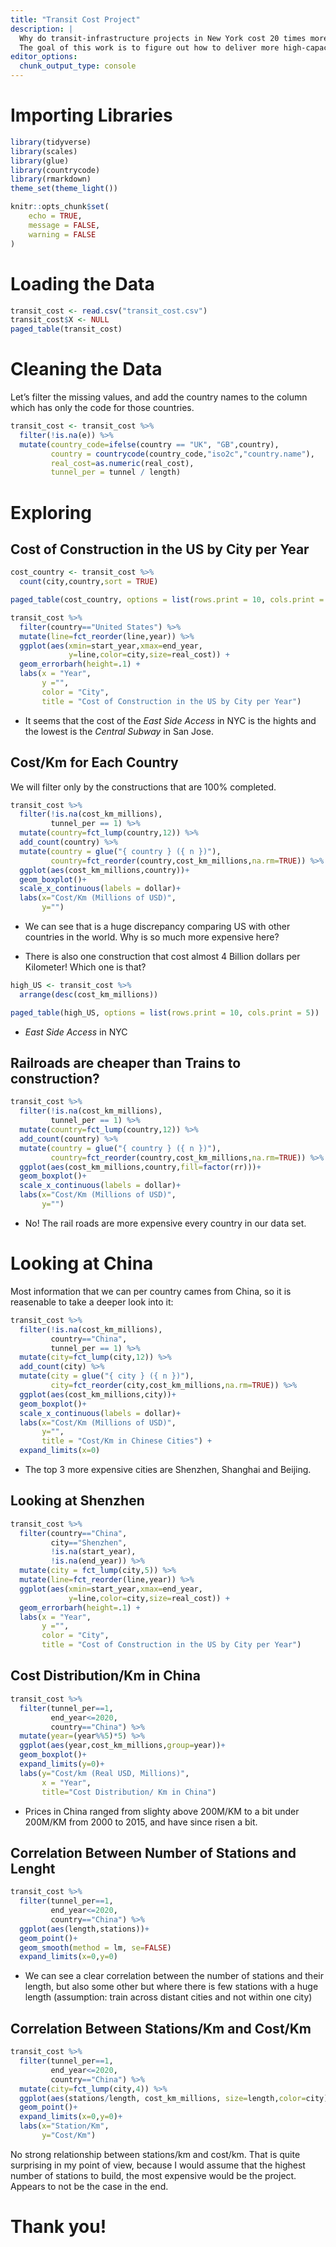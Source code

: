 ---
title: "Transit Cost Project"
description: |
  Why do transit-infrastructure projects in New York cost 20 times more on a per kilometer basis than in Seoul? We investigate this question across hundreds of transit projects from around the world. We have created a database that spans more than 50 countries and totals more than 11,000 km of urban rail built since the late 1990s. We will also examine this question in greater detail by carrying out six in-depth case studies that take a closer look at unique considerations and variables that aren’t easily quantified, like project management, governance, and site conditions. 
  The goal of this work is to figure out how to deliver more high-capacity transit projects for a fraction of the cost in countries like the United States. Additionally, we hope that our site will be a useful resource for elected officials, planners, researchers, journalists, advocates, and others interested in contextualizing transit-infrastructure costs and fighting for better projects.
editor_options: 
  chunk_output_type: console
---

# Importing Libraries 

```{r setup, include=TRUE}
library(tidyverse)
library(scales)
library(glue)
library(countrycode)
library(rmarkdown)
theme_set(theme_light())

knitr::opts_chunk$set(
	echo = TRUE,
	message = FALSE,
	warning = FALSE
)
```


# Loading the Data

```{r C3 (i), results='asis'}
transit_cost <- read.csv("transit_cost.csv")
transit_cost$X <- NULL
paged_table(transit_cost)
```


# Cleaning the Data

Let's filter the missing values, and add the country names to the column which has only the code for those countries. 

```{r}
transit_cost <- transit_cost %>%
  filter(!is.na(e)) %>% 
  mutate(country_code=ifelse(country == "UK", "GB",country),
         country = countrycode(country_code,"iso2c","country.name"),
         real_cost=as.numeric(real_cost),
         tunnel_per = tunnel / length)
```

# Exploring 

## Cost of Construction in the US by City per Year

```{r}
cost_country <- transit_cost %>% 
  count(city,country,sort = TRUE)
```

```{r echo=FALSE}
paged_table(cost_country, options = list(rows.print = 10, cols.print = 5))
```

```{r, fig.width=8, dpi=200}
transit_cost %>% 
  filter(country=="United States") %>% 
  mutate(line=fct_reorder(line,year)) %>% 
  ggplot(aes(xmin=start_year,xmax=end_year,
             y=line,color=city,size=real_cost)) + 
  geom_errorbarh(height=.1) +
  labs(x = "Year",
       y ="",
       color = "City",
       title = "Cost of Construction in the US by City per Year")
```

- It seems that the cost of the *East Side Access* in NYC is the hights and the lowest is the *Central Subway* in San Jose.

## Cost/Km for Each Country 

We will filter only by the constructions that are 100% completed. 

```{r, dpi=200}
transit_cost %>% 
  filter(!is.na(cost_km_millions),
         tunnel_per == 1) %>% 
  mutate(country=fct_lump(country,12)) %>% 
  add_count(country) %>% 
  mutate(country = glue("{ country } ({ n })"),
         country=fct_reorder(country,cost_km_millions,na.rm=TRUE)) %>% 
  ggplot(aes(cost_km_millions,country))+
  geom_boxplot()+
  scale_x_continuous(labels = dollar)+
  labs(x="Cost/Km (Millions of USD)",
       y="")
```


- We can see that is a huge discrepancy comparing US with other countries in the world. Why is so much more expensive here? 

- There is also one construction that cost almost 4 Billion dollars per Kilometer! Which one is that? 

```{r}
high_US <- transit_cost %>%
  arrange(desc(cost_km_millions))
```

```{r echo=FALSE}
paged_table(high_US, options = list(rows.print = 10, cols.print = 5))
```

- *East Side Access* in NYC

## Railroads are cheaper than Trains to construction? 

```{r, dpi=200}
transit_cost %>% 
  filter(!is.na(cost_km_millions),
         tunnel_per == 1) %>% 
  mutate(country=fct_lump(country,12)) %>% 
  add_count(country) %>% 
  mutate(country = glue("{ country } ({ n })"),
         country=fct_reorder(country,cost_km_millions,na.rm=TRUE)) %>% 
  ggplot(aes(cost_km_millions,country,fill=factor(rr)))+
  geom_boxplot()+
  scale_x_continuous(labels = dollar)+
  labs(x="Cost/Km (Millions of USD)",
       y="")
```

- No! The rail roads are more expensive every country in our data set. 

# Looking at China 

Most information that we can per country cames from China, so it is reasenable to take a deeper look into it: 

```{r, dpi=200}
transit_cost %>% 
  filter(!is.na(cost_km_millions),
         country=="China",
         tunnel_per == 1) %>% 
  mutate(city=fct_lump(city,12)) %>% 
  add_count(city) %>% 
  mutate(city = glue("{ city } ({ n })"),
         city=fct_reorder(city,cost_km_millions,na.rm=TRUE)) %>% 
  ggplot(aes(cost_km_millions,city))+
  geom_boxplot()+
  scale_x_continuous(labels = dollar)+
  labs(x="Cost/Km (Millions of USD)",
       y="",
       title = "Cost/Km in Chinese Cities") + 
  expand_limits(x=0)
```

- The top 3 more expensive cities are Shenzhen, Shanghai and Beijing.

## Looking at Shenzhen 

```{r, dpi=200}
transit_cost %>% 
  filter(country=="China",
         city=="Shenzhen",
         !is.na(start_year),
         !is.na(end_year)) %>% 
  mutate(city = fct_lump(city,5)) %>% 
  mutate(line=fct_reorder(line,year)) %>% 
  ggplot(aes(xmin=start_year,xmax=end_year,
             y=line,color=city,size=real_cost)) + 
  geom_errorbarh(height=.1) +
  labs(x = "Year",
       y ="",
       color = "City",
       title = "Cost of Construction in the US by City per Year")
```


## Cost Distribution/Km in China 

```{r}
transit_cost %>% 
  filter(tunnel_per==1,
         end_year<=2020,
         country=="China") %>% 
  mutate(year=(year%%5)*5) %>% 
  ggplot(aes(year,cost_km_millions,group=year))+
  geom_boxplot()+
  expand_limits(y=0)+
  labs(y="Cost/km (Real USD, Millions)",
       x = "Year",
       title="Cost Distribution/ Km in China")
```

- Prices in China ranged from slighty above 200M/KM to a bit under 200M/KM from 2000 to 2015, and have since risen a bit. 

## Correlation Between Number of Stations and Lenght 

```{r}
transit_cost %>% 
  filter(tunnel_per==1,
         end_year<=2020,
         country=="China") %>% 
  ggplot(aes(length,stations))+
  geom_point()+
  geom_smooth(method = lm, se=FALSE)
  expand_limits(x=0,y=0)
```

- We can see a clear correlation between the number of stations and their length, but also some other but where there is few stations with a huge length (assumption: train across distant cities and not within one city) 



## Correlation Between Stations/Km and Cost/Km  

```{r, dpi=200}
transit_cost %>% 
  filter(tunnel_per==1,
         end_year<=2020,
         country=="China") %>% 
  mutate(city=fct_lump(city,4)) %>% 
  ggplot(aes(stations/length, cost_km_millions, size=length,color=city))+
  geom_point()+
  expand_limits(x=0,y=0)+
  labs(x="Station/Km",
       y="Cost/Km")
```

No strong relationship between stations/km and cost/km. 
That is quite surprising in my point of view, because I would assume that the highest number of stations to build, the most expensive would be the project. Appears to not be the case in the end. 

# Thank you! 